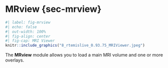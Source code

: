 # MRview {sec-mrview}

```r
#| label: fig-mrview
#| echo: false
#| out-width: 100%
#| fig-align: center
#| fig-cap: MRI Viewer
knitr::include_graphics("8_rtemislive_0.93.75_MRIViewer.jpeg")
```

The **MRview** module allows you to load a main MRI volume and one or more overlays.

